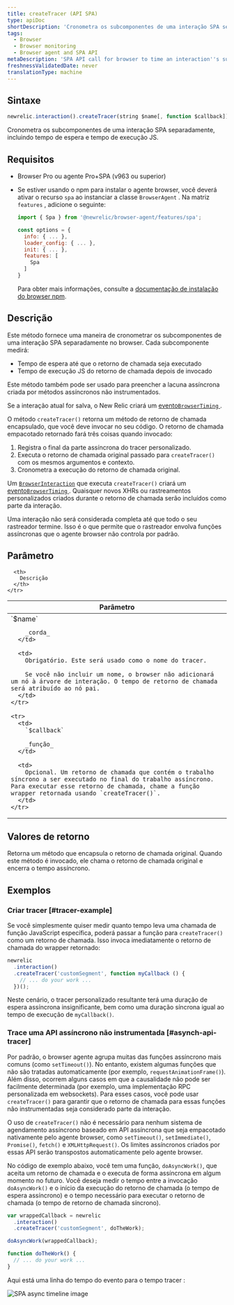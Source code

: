 ```yaml
---
title: createTracer (API SPA)
type: apiDoc
shortDescription: 'Cronometra os subcomponentes de uma interação SPA separadamente, incluindo tempo de espera e tempo de execução JS.'
tags:
  - Browser
  - Browser monitoring
  - Browser agent and SPA API
metaDescription: 'SPA API call for browser to time an interaction''s sub-components separately, including wait time and JS execution time.'
freshnessValidatedDate: never
translationType: machine
---
```



## Sintaxe

```js
newrelic.interaction().createTracer(string $name[, function $callback])
```

Cronometra os subcomponentes de uma interação SPA separadamente, incluindo tempo de espera e tempo de execução JS.

## Requisitos

* Browser Pro ou agente Pro+SPA (v963 ou superior)

* Se estiver usando o npm para instalar o agente browser, você deverá ativar o recurso `spa` ao instanciar a classe `BrowserAgent` . Na matriz `features` , adicione o seguinte:

  ```js
  import { Spa } from '@newrelic/browser-agent/features/spa';

  const options = {
    info: { ... },
    loader_config: { ... },
    init: { ... },
    features: [
      Spa
    ]
  }
  ```

  Para obter mais informações, consulte a [documentação de instalação do browser npm](https://www.npmjs.com/package/@newrelic/browser-agent#new-relic-browser-agent).

## Descrição

Este método fornece uma maneira de cronometrar os subcomponentes de uma interação SPA separadamente no browser. Cada subcomponente medirá:

* Tempo de espera até que o retorno de chamada seja executado
* Tempo de execução JS do retorno de chamada depois de invocado

Este método também pode ser usado para preencher a lacuna assíncrona criada por métodos assíncronos não instrumentados.

Se a interação atual for salva, o New Relic criará um [evento`BrowserTiming` ](/docs/insights/explore-data/attributes/browser-default-attributes-insights#browsertiming-attributes).

O método `createTracer()` retorna um método de retorno de chamada encapsulado, que você deve invocar no seu código. O retorno de chamada empacotado retornado fará três coisas quando invocado:

1. Registra o final da parte assíncrona do tracer personalizado.
2. Executa o retorno de chamada original passado para `createTracer()` com os mesmos argumentos e contexto.
3. Cronometra a execução do retorno de chamada original.

Um [`BrowserInteraction`](/docs/insights/explore-data/attributes/browser-default-attributes-insights#browserinteraction-attributes) que executa `createTracer()` criará um [evento`BrowserTiming` ](/docs/insights/explore-data/attributes/browser-default-attributes-insights#browsertiming-attributes). Quaisquer novos XHRs ou rastreamentos personalizados criados durante o retorno de chamada serão incluídos como parte da interação.

Uma interação não será considerada completa até que todo o seu rastreador termine. Isso é o que permite que o rastreador envolva funções assíncronas que o agente browser não controla por padrão.

## Parâmetro

<table>
  <thead>
    <tr>
      <th width="25%">
        Parâmetro
      </th>

      <th>
        Descrição
      </th>
    </tr>
  </thead>

  <tbody>
    <tr>
      <td>
        `$name`

        _corda_
      </td>

      <td>
        Obrigatório. Este será usado como o nome do tracer.

        Se você não incluir um nome, o browser não adicionará um nó à árvore de interação. O tempo de retorno de chamada será atribuído ao nó pai.
      </td>
    </tr>

    <tr>
      <td>
        `$callback`

        _função_
      </td>

      <td>
        Opcional. Um retorno de chamada que contém o trabalho síncrono a ser executado no final do trabalho assíncrono. Para executar esse retorno de chamada, chame a função wrapper retornada usando `createTracer()`.
      </td>
    </tr>
  </tbody>
</table>

## Valores de retorno

Retorna um método que encapsula o retorno de chamada original. Quando este método é invocado, ele chama o retorno de chamada original e encerra o tempo assíncrono.

## Exemplos

### Criar tracer [#tracer-example]

Se você simplesmente quiser medir quanto tempo leva uma chamada de função JavaScript específica, poderá passar a função para `createTracer()` como um retorno de chamada. Isso invoca imediatamente o retorno de chamada do wrapper retornado:

```js
newrelic
  .interaction()
  .createTracer('customSegment', function myCallback () {
    // ... do your work ...
  })();
```

Neste cenário, o tracer personalizado resultante terá uma duração de espera assíncrona insignificante, bem como uma duração síncrona igual ao tempo de execução de `myCallback()`.

### Trace uma API assíncrono não instrumentada [#asynch-api-tracer]

Por padrão, o browser agente agrupa muitas das funções assíncrono mais comuns (como `setTimeout()`). No entanto, existem algumas funções que não são tratadas automaticamente (por exemplo, `requestAnimationFrame()`). Além disso, ocorrem alguns casos em que a causalidade não pode ser facilmente determinada (por exemplo, uma implementação RPC personalizada em websockets). Para esses casos, você pode usar `createTracer()` para garantir que o retorno de chamada para essas funções não instrumentadas seja considerado parte da interação.

O uso de `createTracer()` não é necessário para nenhum sistema de agendamento assíncrono baseado em API assíncrona que seja empacotado nativamente pelo agente browser, como `setTimeout()`, `setImmediate()`, `Promise()`, `fetch()` e `XMLHttpRequest()`. Os limites assíncronos criados por essas API serão transpostos automaticamente pelo agente browser.

No código de exemplo abaixo, você tem uma função, `doAsyncWork()`, que aceita um retorno de chamada e o executa de forma assíncrona em algum momento no futuro. Você deseja medir o tempo entre a invocação `doAsyncWork()` e o início da execução do retorno de chamada (o tempo de espera assíncrono) e o tempo necessário para executar o retorno de chamada (o tempo de retorno de chamada síncrono).

```js
var wrappedCallback = newrelic
  .interaction()
  .createTracer('customSegment', doTheWork);

doAsyncWork(wrappedCallback);

function doTheWork() {
  // ... do your work ...
}
```

Aqui está uma linha do tempo do evento para o tempo tracer :

<img
  title="spa-trace-async-timeline.png"
  alt="SPA async timeline image"
  src={browserAsyncTimeline}
/>